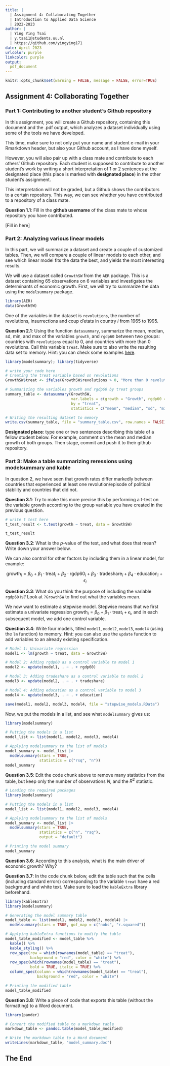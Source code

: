 ```yaml
---
title: | 
  | Assignment 4: Collaborating Together
  | Introduction to Applied Data Science
  | 2022-2023
author: |
  | Ying Ying Tsai
  | y.tsai1@students.uu.nl
  | https://github.com/yingying171
date: April 2023
urlcolor: purple
linkcolor: purple
output: 
  pdf_document
---
```


```r
knitr::opts_chunk$set(warning = FALSE, message = FALSE, error=TRUE)
```

## Assignment 4: Collaborating Together

### Part 1: Contributing to another student's Github repository

In this assignment, you will create a Github repository, containing this document and the .pdf output, which analyzes a dataset individually using some of the tools we have developed.

This time, make sure to not only put your name and student e-mail in your Rmarkdown header, but also your Github account, as I have done myself.

However, you will also pair up with a class mate and contribute to each others' Github repository. Each student is supposed to contribute to another student's work by writing a short interpretation of 1 or 2 sentences at the designated place (this place is marked with **designated place**) in the other student's assignment.

This interpretation will not be graded, but a Github shows the contributors to a certain repository. This way, we can see whether you have contributed to a repository of a class mate.

**Question 1.1**: Fill in the **github username** of the class mate to whose repository you have contributed.

[Fill in here]

### Part 2: Analyzing various linear models

In this part, we will summarize a dataset and create a couple of customized tables. Then, we will compare a couple of linear models to each other, and see which linear model fits the data the best, and yields the most interesting results.

We will use a dataset called `GrowthSW` from the `AER` package. This is a dataset containing 65 observations on 6 variables and investigates the determinants of economic growth. First, we will try to summarize the data using the `modelsummary` package.

```r
library(AER)
data(GrowthSW)

```

One of the variables in the dataset is `revolutions`, the number of revolutions, insurrections and coup d'etats in country $i$ from 1965 to 1995.

**Question 2.1**: Using the function `datasummary`, summarize the mean, median, sd, min, and max of the variables `growth`, and `rgdp60` between two groups: countries with `revolutions` equal to 0, and countries with more than 0 revolutions. Call this variable `treat`. Make sure to also write the resulting data set to memory. Hint: you can check some examples [here](https://vincentarelbundock.github.io/modelsummary/articles/datasummary.html#datasummary).

```r
library(modelsummary); library(tidyverse)

# write your code here
# Creating the treat variable based on revolutions
GrowthSW$treat <- ifelse(GrowthSW$revolutions > 0, "More than 0 revolutions", "0 revolutions")

# Summarizing the variables growth and rgdp60 by treat groups
summary_table <- datasummary(GrowthSW, 
                             var.labels = c(growth = "Growth", rgdp60 = "Real GDP 1960"),
                             by = "treat",
                             statistics = c("mean", "median", "sd", "min", "max"))

# Writing the resulting dataset to memory
write.csv(summary_table, file = "summary_table.csv", row.names = FALSE)
```

**Designated place**: type one or two sentences describing this table of a fellow student below. For example, comment on the mean and median growth of both groups. Then stage, commit and push it to their github repository.

### Part 3: Make a table summarizing reressions using modelsummary and kable

In question 2, we have seen that growth rates differ markedly between countries that experienced at least one revolution/episode of political stability and countries that did not.

**Question 3.1**: Try to make this more precise this by performing a t-test on the variable growth according to the group variable you have created in the previous question.

```r
# write t test here
t_test_result <- t.test(growth ~ treat, data = GrowthSW)

t_test_result

```

**Question 3.2**: What is the $p$-value of the test, and what does that mean? Write down your answer below.

We can also control for other factors by including them in a linear model, for example:

$$
\text{growth}_i = \beta_0 + \beta_1 \cdot \text{treat}_i + \beta_2 \cdot \text{rgdp60}_i + \beta_3 \cdot \text{tradeshare}_i + \beta_4 \cdot \text{education}_i + \epsilon_i
$$

**Question 3.3**: What do you think the purpose of including the variable `rgdp60` is? Look at `?GrowthSW` to find out what the variables mean.

We now want to estimate a stepwise model. Stepwise means that we first estimate a univariate regression $\text{growth}_i = \beta_0 + \beta_1 \cdot \text{treat}_i + \epsilon_i$, and in each subsequent model, we add one control variable.

**Question 3.4**: Write four models, titled `model1`, `model2`, `model3`, `model4` (using the `lm` function) to memory. Hint: you can also use the `update` function to add variables to an already existing specification.

```r
# Model 1: Univariate regression
model1 <- lm(growth ~ treat, data = GrowthSW)

# Model 2: Adding rgdp60 as a control variable to model 1
model2 <- update(model1, . ~ . + rgdp60)

# Model 3: Adding tradeshare as a control variable to model 2
model3 <- update(model2, . ~ . + tradeshare)

# Model 4: Adding education as a control variable to model 3
model4 <- update(model3, . ~ . + education)

save(model1, model2, model3, model4, file = "stepwise_models.RData")

```

Now, we put the models in a list, and see what `modelsummary` gives us:

```r

library(modelsummary)

# Putting the models in a list
model_list <- list(model1, model2, model3, model4)

# Applying modelsummary to the list of models
model_summary <- model_list |>
  modelsummary(stars = TRUE,
               statistics = c("rsq", "n"))
model_summary

```

**Question 3.5**: Edit the code chunk above to remove many statistics from the table, but keep only the number of observations $N$, and the $R^2$ statistic.

```r
# Loading the required packages
library(modelsummary)

# Putting the models in a list
model_list <- list(model1, model2, model3, model4)

# Applying modelsummary to the list of models
model_summary <- model_list |>
  modelsummary(stars = TRUE,
               statistics = c("n", "rsq"),
               output = "default")

# Printing the model summary
model_summary
```

**Question 3.6**: According to this analysis, what is the main driver of economic growth? Why?

**Question 3.7**: In the code chunk below, edit the table such that the cells (including standard errors) corresponding to the variable `treat` have a red background and white text. Make sure to load the `kableExtra` library beforehand.

```r
library(kableExtra)
library(modelsummary)

# Generating the model summary table
model_table <- list(model1, model2, model3, model4) |>
  modelsummary(stars = TRUE, gof_map = c("nobs", "r.squared"))

# Applying kableExtra functions to modify the table
model_table_modified <- model_table %>%
  kable() %>%
  kable_styling() %>%
  row_spec(row = which(rownames(model_table) == "treat"), 
           background = "red", color = "white") %>%
  row_spec(which(rownames(model_table) == "treat"), 
           bold = TRUE, italic = TRUE) %>%
  column_spec(column = which(rownames(model_table) == "treat"), 
              background = "red", color = "white")

# Printing the modified table
model_table_modified
```

**Question 3.8**: Write a piece of code that exports this table (without the formatting) to a Word document.

```r
library(pander)

# Convert the modified table to a markdown table
markdown_table <- pandoc.table(model_table_modified)

# Write the markdown table to a Word document
writeLines(markdown_table, "model_summary.doc")

```

## The End

